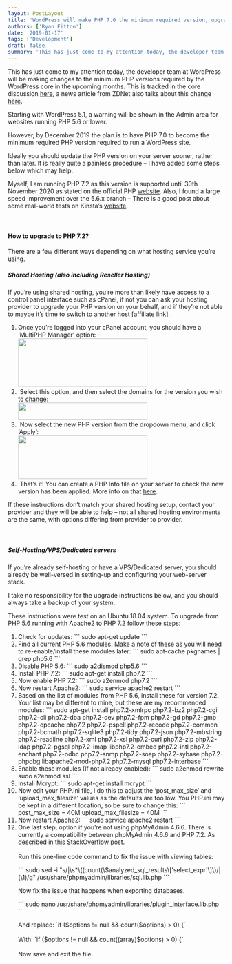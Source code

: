 ```yaml
---
layout: PostLayout
title: 'WordPress will make PHP 7.0 the minimum required version, upgrade your PHP version soon'
authors: ['Ryan Fitton']
date: '2019-01-17'
tags: ['Development']
draft: false
summary: 'This has just come to my attention today, the developer team at WordPress will be making changes to the minimum PHP versions required by the WordPress core in the upcoming months. This is tracked in the core discussion here, a news article from ZDNet also talks about this change here. Starting with WordPress 5.1, a [&amp;hellip;]'
---
```


<p>This has just come to my attention today, the developer team at WordPress will be making changes to the minimum PHP versions required by the WordPress core in the upcoming months. This is tracked in the core discussion <a href="https://make.wordpress.org/core/2018/12/08/updating-the-minimum-php-version/">here</a>, a news article from ZDNet also talks about this change <a href="https://www.zdnet.com/article/wordpress-to-show-warnings-on-servers-running-outdated-php-versions/">here</a>.</p>
<p>Starting with WordPress 5.1, a warning will be shown in the Admin area for websites running PHP 5.6 or lower.</p>
<p>However, by December 2019 the plan is to have PHP 7.0 to become the minimum required PHP version required to run a WordPress site.</p>
<p>Ideally you should update the PHP version on your server sooner, rather than later. It is really quite a painless procedure – I have added some steps below which may help.</p>
<p>Myself, I am running PHP 7.2 as this version is supported until 30th November 2020 as stated on the official PHP <a href="https://secure.php.net/supported-versions.php">website</a>. Also, I found a large speed improvement over the 5.6.x branch – There is a good post about some real-world tests on Kinsta’s <a href="https://kinsta.com/blog/php-benchmarks/">website</a>.<br />
<br />&nbsp;</p>
<h4>How to upgrade to PHP 7.2?</h4>
<p>There are a few different ways depending on what hosting service you’re using.</p>
<h5>Shared Hosting (also including Reseller Hosting)</h5>
<p>If you’re using shared hosting, you’re more than likely have access to a control panel interface such as cPanel, if not you can ask your hosting provider to upgrade your PHP version on your behalf, and if they’re not able to maybe it’s time to switch to another <a href="#">host</a> [affiliate link].</p>
<ol>
<li>Once you’re logged into your cPanel account, you should have a ‘MultiPHP Manager’ option:<br />
<a href="/static/img/blog/2019/01/upgrade-php-5.6-1.png"><img loading="lazy" src="/static/img/blog/2019/01/upgrade-php-5.6-1-300x112.png" alt="" width="300" height="112"  srcset="/static/img/blog/2019/01/upgrade-php-5.6-1-300x112.png 300w, /static/img/blog/2019/01/upgrade-php-5.6-1.png 483w" sizes="(max-width: 300px) 100vw, 300px" /></a></li>
<li>&nbsp;Select this option, and then select the domains for the version you wish to change:<br />
<a href="/static/img/blog/2019/01/upgrade-php-5.6-2.png"><img loading="lazy" src="/static/img/blog/2019/01/upgrade-php-5.6-2-300x39.png" alt="" width="300" height="39"  srcset="/static/img/blog/2019/01/upgrade-php-5.6-2-300x39.png 300w, /static/img/blog/2019/01/upgrade-php-5.6-2.png 748w" sizes="(max-width: 300px) 100vw, 300px" /></a></li>
<li>&nbsp;Now select the new PHP version from the dropdown menu, and click ‘Apply’:<br />
<a href="/static/img/blog/2019/01/upgrade-php-5.6-3.png"><img loading="lazy" src="/static/img/blog/2019/01/upgrade-php-5.6-3-300x101.png" alt="" width="300" height="101"  srcset="/static/img/blog/2019/01/upgrade-php-5.6-3-300x101.png 300w, /static/img/blog/2019/01/upgrade-php-5.6-3.png 737w" sizes="(max-width: 300px) 100vw, 300px" /></a></li>
<li>&nbsp;That’s it! You can create a PHP Info file on your server to check the new version has been applied. More info on that <a href="https://mediatemple.net/community/products/dv/204643880/how-can-i-create-a-phpinfo.php-page">here</a>.</li>
</ol>
<p>If these instructions don’t match your shared hosting setup, contact your provider and they will be able to help – not all shared hosting environments are the same, with options differing from provider to provider.<br />
<br />&nbsp;</p>
<h5>Self-Hosting/VPS/Dedicated servers</h5>
<p>If you’re already self-hosting or have a VPS/Dedicated server, you should already be well-versed in setting-up and configuring your web-server stack.</p>
<p>I take no responsibility for the upgrade instructions below, and you should always take a backup of your system.</p>
<p>These instructions were test on an Ubuntu 18.04 system. To upgrade from PHP 5.6 running with Apache2 to PHP 7.2 follow these steps:</p>
<ol>
<li>Check for updates:
```
sudo apt-get update
```
</li>
<li>Find all current PHP 5.6 modules. Make a note of these as you will need to re-enable/install these modules later:
```
sudo apt-cache pkgnames | grep php5.6
```
</li>
<li>Disable PHP 5.6:
```
sudo a2dismod php5.6
```
</li>
<li>Install PHP 7.2:
```
sudo apt-get install php7.2
```
</li>
<li>Now enable PHP 7.2:
```
sudo a2enmod php7.2
```
</li>
<li>Now restart Apache2:
```
sudo service apache2 restart
```
</li>
<li>Based on the list of modules from PHP 5.6, install these for version 7.2. Your list may be different to mine, but these are my recommended modules:
```
sudo apt-get install php7.2-xmlrpc php7.2-bz2 php7.2-cgi php7.2-cli php7.2-dba php7.2-dev php7.2-fpm php7.2-gd php7.2-gmp php7.2-opcache php7.2 php7.2-pspell php7.2-recode php7.2-common php7.2-bcmath php7.2-sqlite3 php7.2-tidy php7.2-json php7.2-mbstring php7.2-readline php7.2-xml php7.2-xsl php7.2-curl php7.2-zip php7.2-ldap php7.2-pgsql php7.2-imap libphp7.2-embed php7.2-intl php7.2-enchant php7.2-odbc php7.2-snmp php7.2-soap php7.2-sybase php7.2-phpdbg libapache2-mod-php7.2 php7.2-mysql php7.2-interbase
```
</li>
<li>Enable these modules (If not already enabled):
```
sudo a2enmod rewrite
sudo a2enmod ssl
```
</li>
<li>Install Mcrypt:
```
sudo apt-get install mcrypt
```
</li>
<li>Now edit your PHP.ini file, I do this to adjust the ‘post_max_size’ and ‘upload_max_filesize’ values as the defaults are too low. You PHP.ini may be kept in a different location, so be sure to change this:
```
post_max_size = 40M
upload_max_filesize = 40M
```
</li>
<li>Now restart Apache2:
```
sudo service apache2 restart
```
</li>
<li>One last step, option if you’re not using phpMyAdmin 4.6.6. There is currently a compatibility between phpMyAdmin 4.6.6 and PHP 7.2. As described in <a href="https://stackoverflow.com/questions/48001569/phpmyadmin-count-parameter-must-be-an-array-or-an-object-that-implements-co">this StackOverflow post</a>.<br />
<br />
Run this one-line code command to fix the issue with viewing tables:</p>
```
sudo sed -i &quot;s/|\s*\((count(\$analyzed_sql_results\['select_expr'\]\)/| (\1)/g&quot; /usr/share/phpmyadmin/libraries/sql.lib.php
```
<p>
Now fix the issue that happens when exporting databases.<br />
</p>
```
sudo nano /usr/share/phpmyadmin/libraries/plugin_interface.lib.php
```
<p>
And replace: `if ($options != null && count($options) > 0) {`<br />
<br />
With: `if ($options != null && count((array)$options) > 0) {`<br />
<br />
Now save and exit the file.</li>
</ol>
